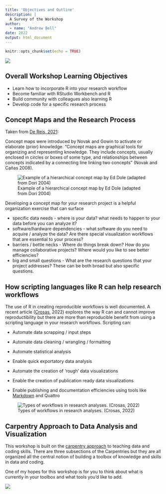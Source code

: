 ```yaml
---
title: 'Objectives and Outline'
description: |
  A Survey of the Workshop
author: 
  - name: "Andrew Bell"
date: 2022
output: html_document
---
```


```r
knitr::opts_chunk$set(echo = TRUE)
```

![](Images/elena-rouame-9JU2CKqtw0M-unsplash.jpg)

## Overall Workshop Learning Objectives

-   Learn how to incorporate R into your research workflow
-   Become familiar with RStudio Workbench and R
-   Build community with colleagues also learning R
-   Develop code for a specific research process

## Concept Maps and the Research Process

Taken from [De Reis, 2021](https://link.springer.com/article/10.1007/s11135-021-01113-x):

Concept maps were introduced by Novak and Gowin to activate or elaborate (prior) knowledge. "Concept maps are graphical tools for organizing and representing knowledge. They include concepts, usually enclosed in circles or boxes of some type, and relationships between concepts indicated by a connecting line linking two concepts" (Novak and Cañas 2008).

![Example of a hierarchical concept map by Ed Dole (adapted from Dori 2004)](Images/11135_2021_1113_Fig1_HTML.webp)

Developing a concept map for your research project is a helpful organization exercise that can surface

-   specific data needs - where is your data? what needs to happen to your data before you can analyze it?
-   software/hardware dependencies - what software do you need to acquire / analyze the data? Are there special visualization workflows that are essential to your process?
-   barriers / bottle necks - Where do things break down? How do you manage collaborative projects? Where would you like to see better efficiencies?
-   big and small questions - What are the research questions that your project addresses? These can be both broad but also specific questions.

## How scripting languages like R can help research workflows

The use of R in creating reproducible workflows is well documented. A recent article ([Crosas](https://www.nature.com/articles/s41597-022-01143-6#auth-Merc_-Crosas), 2022) explores the way R can and cannot improve reproductibility but there are more than reproducible benefit from using a scripting language in your research workflows. Scripting can:

-   Automate data scrapping / input steps

-   Automate data cleaning / wrangling / formatting

-   Automate statistical analysis

-   Enable quick exportatory data analysis

-   Automate the creation of 'rough' data visualizations

-   Enable the creation of publication ready data visualizations

-   Enable publishing and documentation efficiencies using tools like [Markdown](https://rmarkdown.rstudio.com/index.html) and Quattro

![Types of workflows in research analyses. (Crosas, 2022)](Images/41597_2022_1143_Fig9_HTML.png)

## Carpentry Approach to Data Analysis and Visualization

This workshop is built on the [carpentry approach](https://carpentries.org/about/) to teaching data and coding skills. There are three subsections of the Carpentries but they are all organized all the central notion of building a toolbox of knowledge and skills in data and coding.

One of my hopes for this workshop is for you to think about what is currently in your toolbox and what tools you'd like to add.

![](Images/cesar-carlevarino-aragon-NL_DF0Klepc-unsplash.jpg)

### 

